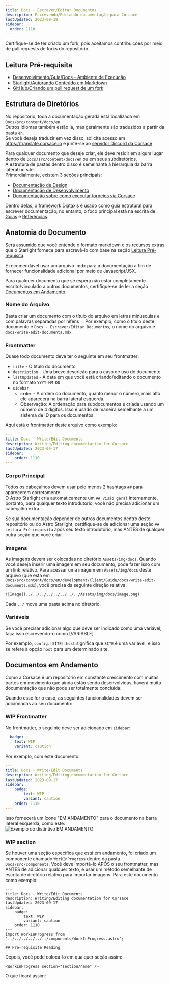 ```yaml
---
title: Docs - Escrever/Editar Documentos
description: Escrevendo/Editando documentação para Corsace
lastUpdated: 2023-09-18
sidebar:
  order: 1110
---
```



Certifique-se de ter criado um fork, pois aceitamos contribuições por meio de pull requests de forks do repositório.

## Leitura Pré-requisita

* [Desenvolvimento/Guia/Docs - Ambiente de Execução](../docs-running-environment)
* [Starlight/Autorando Conteúdo em Markdown](https://starlight.astro.build/guides/authoring-content/)
* [GitHub/Criando um pull request de um fork](https://docs.github.com/pt/pull-requests/collaborating-with-pull-requests/proposing-changes-to-your-work-with-pull-requests/creating-a-pull-request-from-a-fork)

## Estrutura de Diretórios

No repositório, toda a documentação gerada está localizada em `Docs/src/content/docs/en`.\
Outros idiomas também estão lá, mas geralmente são traduzidos a partir da pasta `en`.\
Se você deseja traduzir em vez disso, solicite acesso em https://translate.corsace.io e junte-se ao [servidor Discord da Corsace](https://discord.gg/Z6vEMsr)

Para qualquer documento que deseje criar, ele deve residir em algum lugar dentro de `Docs/src/content/docs/en` ou em seus subdiretórios.\
A estrutura de pastas dentro disso é semelhante à hierarquia da barra lateral no site.\
Primordialmente, existem 3 seções principais:

* [Documentação de Design](design)
* [Documentação de Desenvolvimento](development)
* [Documentação sobre como executar torneios via Corsace](tournaments)

Dentro delas, o [framework Diátaxis](https://diataxis.fr/) é usado como guia estrutural para escrever documentação; no entanto, o foco principal está na escrita de [Guias](https://diataxis.fr/how-to-guides/) e [Referências](https://diataxis.fr/reference/).

## Anatomia do Documento

Será assumido que você entende o formato markdown e os recursos extras que o Starlight fornece para escrevê-lo com base na seção [Leitura Pré-requisita](#pre-requisite-reading).

É recomendável usar um arquivo .mdx para a documentação a fim de fornecer funcionalidade adicional por meio de Javascript/JSX.

Para qualquer documento que se espera não estar completamente escrito/vinculado a outros documentos, certifique-se de ler a seção [Documentos em Andamento](#work-in-progress-documents).

### Nome do Arquivo

Basta criar um documento com o título do arquivo em letras minúsculas e com palavras separadas por hífens `-`.
Por exemplo, como o título deste documento é `Docs - Escrever/Editar Documentos`, o nome do arquivo é `docs-write-edit-documents.mdx`.

### Frontmatter

Quase todo documento deve ter o seguinte em seu frontmatter:

* `title` - O título do documento
* `description` - Uma breve descrição para o caso de uso do documento
* `lastUpdated` - A data em que você está criando/editando o documento no formato `YYYY-MM-DD`
* `sidebar`
  * `order` - A ordem do documento, quanto menor o número, mais alto ele aparecerá na barra lateral esquerda.
  * Observação: A ordenação para subdocumentos é criada usando um número de 4 dígitos. Isso é usado de maneira semelhante a um sistema de ID para os documentos.

Aqui está o frontmatter deste arquivo como exemplo:

```yml
---
title: Docs - Write/Edit Documents
description: Writing/Editing documentation for Corsace
lastUpdated: 2023-09-17
sidebar:
    order: 1110
---
```

### Corpo Principal

Todos os cabeçalhos devem usar pelo menos 2 hashtags `##` para aparecerem corretamente.\
O Astro Starlight cria automaticamente um `## Visão geral` internamente, portanto, para qualquer texto introdutório, você não precisa adicionar um cabeçalho extra.

Se sua documentação depender de outros documentos dentro deste repositório ou do Astro Starlight, certifique-se de adicionar uma seção `## Leitura Pré-requisita` após seu texto introdutório, mas ANTES de qualquer outra seção que você criar.

### Imagens

As imagens devem ser colocadas no diretório `Assets/img/docs`. Quando você deseja inserir uma imagem em seu documento, pode fazer isso com um link relativo.
Para acessar uma imagem em `Assets/img/docs` deste arquivo (que está em `Docs/src/content/docs/en/development/Client/Guide/docs-write-edit-documents.mdx`), você precisa da seguinte direção relativa:

```mdx
![Image](../../../../../../../../Assets/img/docs/image.png)
```

Cada `../` move uma pasta acima no diretório.

### Variáveis

Se você precisar adicionar algo que deve ser indicado como uma variável, faça isso escrevendo-o como [VARIABLE].

Por exemplo, `config.[SITE].host` significa que `SITE` é uma variável, e isso se refere à opção `host` para um determinado site.

## Documentos em Andamento

Como a Corsace é um repositório em constante crescimento com muitas partes em movimento que ainda estão sendo desenvolvidas, haverá muita documentação que não pode ser totalmente concluída.

Quando esse for o caso, as seguintes funcionalidades devem ser adicionadas ao seu documento:

### WIP Frontmatter

No frontmatter, o seguinte deve ser adicionado em `sidebar`:

```yml
  badge:
    text: WIP
    variant: caution
```

Por exemplo, com este documento:

```yml
---
title: Docs - Write/Edit Documents
description: Writing/Editing documentation for Corsace
lastUpdated: 2023-09-17
sidebar:
    badge:
        text: WIP
        variant: caution
    order: 1110
---
```

Isso fornecerá um ícone "EM ANDAMENTO" para o documento na barra lateral esquerda, como este:\
![Exemplo do distintivo EM ANDAMENTO](../../../../../../images/development/wip_example.png)

### WIP section

Se houver uma seção específica que está em andamento, foi criado um componente chamado `WorkInProgress` dentro da pasta `Docs/src/components`. Você deve importá-lo APÓS o seu frontmatter, mas ANTES de adicionar qualquer texto, e usar um método semelhante de escrita de diretório relativo para importar imagens. Para este documento como exemplo:

```mdx
---
title: Docs - Write/Edit Documents
description: Writing/Editing documentation for Corsace
lastUpdated: 2023-09-17
sidebar:
    badge:
        text: WIP
        variant: caution
    order: 1110
---
import WorkInProgress from '../../../../../../components/WorkInProgress.astro';

## Pre-requisite Reading
```

Depois, você pode colocá-lo em qualquer seção assim:

```mdx
<WorkInProgress section="section/name" />
```

O que ficará assim:

<WorkInProgress section="section/name" />
